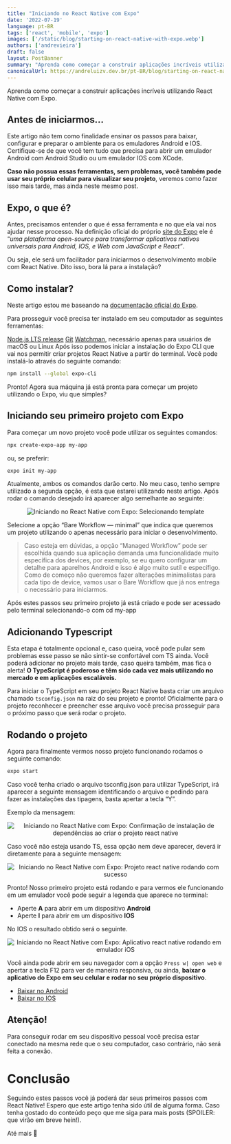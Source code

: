```yaml
---
title: "Iniciando no React Native com Expo"
date: '2022-07-19'
language: pt-BR
tags: ['react', 'mobile', 'expo']
images: ['/static/blog/starting-on-react-native-with-expo.webp']
authors: ['andrevieira']
draft: false
layout: PostBanner
summary: "Aprenda como começar a construir aplicações incríveis utilizando React Native com Expo."
canonicalUrl: https://andreluizv.dev.br/pt-BR/blog/starting-on-react-native-with-expo
---
```


Aprenda como começar a construir aplicações incríveis utilizando React Native com Expo.

## Antes de iniciarmos…
Este artigo não tem como finalidade ensinar os passos para baixar, configurar e preparar o ambiente para os emuladores Android e IOS. Certifique-se de que você tem tudo que precisa para abrir um emulador Android com Android Studio ou um emulador IOS com XCode.

**Caso não possua essas ferramentas, sem problemas, você também pode usar seu próprio celular para visualizar seu projeto**, veremos como fazer isso mais tarde, mas ainda neste mesmo post.

## Expo, o que é?
Antes, precisamos entender o que é essa ferramenta e no que ela vai nos ajudar nesse processo. Na definição oficial do próprio [site do Expo](https://expo.dev/home) ele é “_uma plataforma open-source para transformar aplicativos nativos universais para Android, IOS, e Web com JavaScript e React”_.

Ou seja, ele será um facilitador para iniciarmos o desenvolvimento mobile com React Native. Dito isso, bora lá para a instalação?

## Como instalar?
Neste artigo estou me baseando na [documentação oficial do Expo](https://docs.expo.dev/get-started/installation/).

Para prosseguir você precisa ter instalado em seu computador as seguintes ferramentas:

[Node.js LTS release](https://nodejs.org/en/)
[Git](https://git-scm.com/)
[Watchman](https://facebook.github.io/watchman/docs/install#buildinstall), necessário apenas para usuários de macOS ou Linux
Após isso podemos iniciar a instalação do Expo CLI que vai nos permitir criar projetos React Native a partir do terminal. Você pode instalá-lo através do seguinte comando:

``` bash
npm install --global expo-cli
```

Pronto! Agora sua máquina já está pronta para começar um projeto utilizando o Expo, viu que simples?

## Iniciando seu primeiro projeto com Expo
Para começar um novo projeto você pode utilizar os seguintes comandos:

``` bash
npx create-expo-app my-app
```

ou, se preferir:

``` bash
expo init my-app
```

Atualmente, ambos os comandos darão certo. No meu caso, tenho sempre utilizado a segunda opção, é esta que estarei utilizando neste artigo. Após rodar o comando desejado irá aparecer algo semelhante ao seguinte:

<div align='center'>
    <Image
        src="/static/blog/starting-on-react-native-with-expo-1.webp"
        alt="Iniciando no React Native com Expo: Selecionando template"
        width={600}
        height={550}
    />
</div>

Selecione a opção “Bare Workflow — minimal” que indica que queremos um projeto utilizando o apenas necessário para iniciar o desenvolvimento.

> Caso esteja em dúvidas, a opção “Managed Workflow” pode ser escolhida quando sua aplicação demanda uma funcionalidade muito específica dos devices, por exemplo, se eu quero configurar um detalhe para aparelhos Android e isso é algo muito sutíl e específigo. Como de começo não queremos fazer alterações minimalistas para cada tipo de device, vamos usar o Bare Workflow que já nos entrega o necessário para iniciarmos.

Após estes passos seu primeiro projeto já está criado e pode ser acessado pelo terminal selecionando-o com cd my-app

## Adicionando Typescript
Esta etapa é totalmente opcional e, caso queira, você pode pular sem problemas esse passo se não sintir-se confortável com TS ainda. Você poderá adicionar no projeto mais tarde, caso queira também, mas fica o alerta! **O TypeScript é poderoso e têm sido cada vez mais utilizando no mercado e em aplicações escaláveis.**

Para iniciar o TypeScript em seu projeto React Native basta criar um arquivo chamado `tsconfig.json` na raiz do seu projeto e pronto! Oficialmente para o projeto reconhecer e preencher esse arquivo você precisa prosseguir para o próximo passo que será rodar o projeto.

## Rodando o projeto
Agora para finalmente vermos nosso projeto funcionando rodamos o seguinte comando:

``` bash
expo start
```

Caso você tenha criado o arquivo tsconfig.json para utilizar TypeScript, irá aparecer a seguinte mensagem identificando o arquivo e pedindo para fazer as instalações das tipagens, basta apertar a tecla “Y”.

Exemplo da mensagem:

<div align='center'>
    <Image
        src="/static/blog/starting-on-react-native-with-expo-2.webp"
        alt="Iniciando no React Native com Expo: Confirmação de instalação de dependências ao criar o projeto react native"
        width={600}
        height={550}
    />
</div>

Caso você não esteja usando TS, essa opção nem deve aparecer, deverá ir diretamente para a seguinte mensagem:

<div align='center'>
    <Image
        src="/static/blog/starting-on-react-native-with-expo-3.webp"
        alt="Iniciando no React Native com Expo: Projeto react native rodando com sucesso"
        width={600}
        height={550}
    />
</div>

Pronto! Nosso primeiro projeto está rodando e para vermos ele funcionando em um emulador você pode seguir a legenda que aparece no terminal:

- Aperte **A** para abrir em um dispositivo **Android**
- Aperte **I** para abrir em um dispositivo **IOS**

No IOS o resultado obtido será o seguinte.

<div align='center'>
    <Image
        src="/static/blog/starting-on-react-native-with-expo-4.webp"
        alt="Iniciando no React Native com Expo: Aplicativo react native rodando em emulador iOS"
        width={600}
        height={550}
    />
</div>

Você ainda pode abrir em seu navegador com a opção `Press w| open web` e apertar a tecla F12 para ver de maneira responsiva, ou ainda, **baixar o aplicativo do Expo em seu celular e rodar no seu próprio dispositivo**.

- [Baixar no Android](https://play.google.com/store/apps/details?id=host.exp.exponent&hl=en&gl=US)
- [Baixar no IOS](https://apps.apple.com/br/app/expo-go/id982107779)

## Atenção!
Para conseguir rodar em seu dispositivo pessoal você precisa estar conectado na mesma rede que o seu computador, caso contrário, não será feita a conexão.

# Conclusão
Seguindo estes passos você já poderá dar seus primeiros passos com React Native! Espero que este artigo tenha sido útil de alguma forma. Caso tenha gostado do conteúdo peço que me siga para mais posts (SPOILER: que virão em breve hein!).

Até mais 🙂